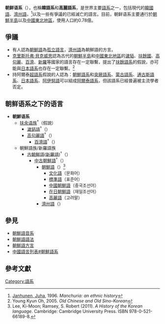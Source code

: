 {{noteTA
|1=zh-hans:朝鲜语系;zh-hant:朝鮮語系;
}}
{{Infobox language family
  |name=朝鲜语系
  |altname=Koreanic
  |familycolor=Isolate
  |family=世界主要[[語系|語系]]之一
  |ethnicity=[[朝鮮族|朝鮮族]]
  |region=[[朝鮮半島|朝鮮半島]]、[[中國東北地區|中國東北地區]]、[[高麗人集體流配|中亞]]、[[高麗人_(蘇聯)|俄羅斯遠東地區]]
  | child2 = [[朝鮮語|朝鮮語・韓國語]]
  | child3 = [[济州语|济州语]]
  | child4 = †[[扶余语系|扶余语系]]？
  |map=Koreanic.svg
  |glotto=kore1284
  |glottorefname=Koreanic
}}
'''朝鲜语系'''（{{lang-en|Koreanic languages}}），也稱'''韓語系'''和'''高麗語系'''，是世界主要[[語系|語系]]之一，包括現代的[[韓國語|韓國語]]、[[濟州語|濟州語]]，<ref>[[尤哈·扬胡宁|Janhunen, Juha]], 1996. ''Manchuria: an ethnic history''</ref>以及一些有爭議的已經滅亡的語言。目前，朝鲜语系主要通行於[[朝鮮半島|朝鮮半島]]以及[[中國東北地區|中國東北地區]]，使用人口約0.78億。

==爭議==
*有人認為[[朝鮮語|朝鮮語]]為[[孤立語言|孤立語言]]，[[濟州語|濟州語]]為朝鮮語的方言。
*[[克里斯托弗·貝克威思|克里斯托弗·貝克威思]]認為古代的[[朝鮮半島|朝鮮半島]]和[[中國東北地區|中國東北地區]]的[[濊貊|濊貊]]、[[扶餘國|扶餘國]]、[[高句麗|高句麗]]、[[百濟|百濟]]、[[新羅|新羅]]等國家的語言存在一定聯繫，提出了[[扶餘語系|扶餘語系]]的假說，亦可能與[[日本語系|日本語系]]也存在一定聯繫。<ref>Young Kyun Oh, 2005. ''Old Chinese and Old Sino-Korean''</ref>
*持阿爾泰[[超語系|超語系]]假說的人認為：[[朝鮮語系|朝鮮語系]]和[[突厥語系|突厥語系]]、[[蒙古語系|蒙古語系]]、[[滿-通古斯語系|通古斯語系]]、[[日本語系|日本語系]]、[[阿伊努語|阿伊努語]]可以組成[[阿爾泰語系|阿爾泰語系]]，但該語系已經普遍被主流學者否定。

==朝鲜语系之下的语言==
*'''朝鮮语系'''
**[[扶余语族|扶余语族]]<sup>†</sup>（假說）
***[[濊貊語|濊貊語]]<sup>†</sup>（{{SIL|hmk}}）
***[[高句麗語|高句麗語]]<sup>†</sup>（{{SIL|zkg}}）
****[[百濟語|百濟語]]<sup>†</sup>（{{SIL|xpp}}）
**朝鮮語族/新羅語族
***[[古朝鮮語|古朝鮮語]]([[新羅語|新羅語]])<sup>†</sup>（{{SIL|oko}}）
****[[中古朝鮮語|中古朝鮮語]]<sup>†</sup>（{{SIL|okm}}）
*****[[朝鮮語|朝鮮語]]（{{SIL|kor}}）<ref name="Lee&Ramsey">Lee, Ki-Moon; Ramsey, S. Robert (2011). ''A History of the Korean language''. Cambridge: Cambridge University Press. ISBN 978-0-521-66189-8.</ref>
******[[文化語|文化語]]（문화어）
******[[大韓民國標準語|標準語]]（표준어）
******[[中國朝鮮語|中國朝鮮語]]（중국조선어）
******[[在日朝鮮語|在日朝鮮語]]（재일조선어）
******[[高麗語_(蘇聯)|高麗語]]（고려말）
*****[[濟州語|濟州語]]（{{SIL|jje}}）

==參見==
{{Portal box |語言|語言學}}
* [[朝鮮語音系|朝鮮語音系]]
* [[朝鮮語語法|朝鮮語語法]]
* [[朝鮮語方言|朝鮮語方言]]
* [[中國語言列表#朝鮮語系|中國語言列表#朝鮮語系]]

==參考文獻==
{{reflist}}

{{東北亞語言}}

{{Altaic languages}}
{{Language family}}
[[Category:語系|Category:語系]]